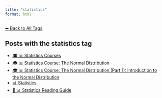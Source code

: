 ```yaml
---
title: "statistics"
format: html
---
```


[⬅ Back to All Tags](../tags.qmd)

## Posts with the **statistics** tag

- [🎓 📊 Statistics Courses](/posts/courses/statistics/index.html)
- [🎓 📊 Statistics Course: The Normal Distribution](/posts/courses/statistics/normal_distribution/index.html)
- [🎓 📊 Statistics Course: The Normal Distribution (Part 1): Introduction to the Normal Distribution](/posts/courses/statistics/normal_distribution/part-1/normal-distribution.html)
- [📊 Statistics](/posts/statistics/index.html)
- [🧭 📊 Statistics Reading Guide](/posts/statistics/statistics-guide.html)

